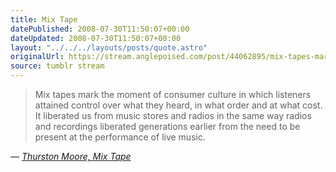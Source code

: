 ```yaml
---
title: Mix Tape
datePublished: 2008-07-30T11:50:07+00:00
dateUpdated: 2008-07-30T11:50:07+00:00
layout: "../../../layouts/posts/quote.astro"
originalUrl: https://stream.anglepoised.com/post/44062895/mix-tapes-mark-the-moment-of-consumer-culture-in
source: tumblr stream
---
```


> Mix tapes mark the moment of consumer culture in which listeners attained control over what they heard, in what order and at what cost. It liberated us from music stores and radios in the same way radios and recordings liberated generations earlier from the need to be present at the performance of live music.

— <cite>[Thurston Moore, _Mix Tape_](https://www.goodreads.com/book/show/250102.Mix_Tape)</cite>
